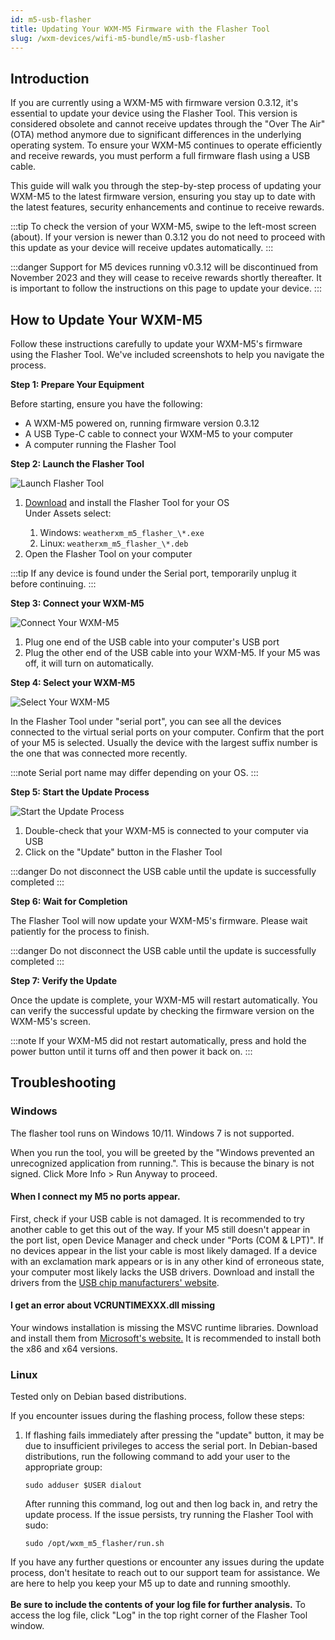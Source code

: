 ```yaml
---
id: m5-usb-flasher
title: Updating Your WXM-M5 Firmware with the Flasher Tool
slug: /wxm-devices/wifi-m5-bundle/m5-usb-flasher
---
```



<h2 id="introduction">Introduction</h2>
<p>If you are currently using a WXM-M5 with firmware version 0.3.12, it's essential to update your device using the Flasher Tool. This version is considered obsolete and cannot receive updates through the "Over The Air" (OTA) method anymore due to significant differences in the underlying operating system. To ensure your WXM-M5 continues to operate efficiently and receive rewards, you must perform a full firmware flash using a USB cable.</p>
<p>This guide will walk you through the step-by-step process of updating your WXM-M5 to the latest firmware version, ensuring you stay up to date with the latest features, security enhancements and continue to receive rewards.</p>

:::tip
To check the version of your WXM-M5, swipe to the left-most screen (about). If your version is newer than 0.3.12 you do not need to proceed with this update as your device will receive updates automatically.
:::

:::danger
Support for M5 devices running v0.3.12 will be discontinued from November 2023 and they will cease to receive rewards shortly thereafter. It is important to follow the instructions on this page to update your device.
:::

<h2 id="how-to-update-your-wxm-m5">How to Update Your WXM-M5</h2>
<p>Follow these instructions carefully to update your WXM-M5's firmware using the Flasher Tool. We've included screenshots to help you navigate the process.</p>
<p><strong>Step 1: Prepare Your Equipment</strong></p>
<p>Before starting, ensure you have the following:</p>
<ul>
<li>A WXM-M5 powered on, running firmware version 0.3.12</li>
<li>A USB Type-C cable to connect your WXM-M5 to your computer</li>
<li>A computer running the Flasher Tool</li>
</ul>

<p><strong>Step 2: Launch the Flasher Tool</strong></p>
<div class="explanation">
  <img src={useBaseUrl("img/wxm-devices/wifi-m5-bundle/usb-flasher-1.png")} alt="Launch Flasher Tool"/>
  <div>
    <ol>
    <li><a href="https://github.com/WeatherXM/wxm_m5_flasher/releases">Download</a> and install the Flasher Tool for your OS</li>
    Under Assets select:
        <ol><li>Windows:  <code class="lang-bash">weatherxm_m5_flasher_\*.exe</code></li>
        <li>Linux:  <code class="lang-bash">weatherxm_m5_flasher_\*.deb</code></li></ol>
    <li>Open the Flasher Tool on your computer</li>
    </ol>

:::tip
If any device is found under the Serial port, temporarily unplug it before continuing.
:::
  </div>
</div>


<p><strong>Step 3: Connect your WXM-M5</strong></p>
<div class="explanation">
  <img src={useBaseUrl("img/wxm-devices/wifi-m5-bundle/usb-flasher-2.png")} alt="Connect Your WXM-M5"/>
  <ol>
  <li>Plug one end of the USB cable into your computer's USB port</li>
  <li>Plug the other end of the USB cable into your WXM-M5. If your M5 was off, it will turn on automatically.</li>
  </ol>
</div>

<p><strong>Step 4: Select your WXM-M5</strong></p>
<div class="explanation">
  <img src={useBaseUrl("img/wxm-devices/wifi-m5-bundle/usb-flasher-3.png")} alt="Select Your WXM-M5"/>
  <div>
    <p>In the Flasher Tool under "serial port", you can see all the devices connected to the virtual serial ports on your computer. Confirm that the port of your M5 is selected. Usually the device with the largest suffix number is the one that was connected more recently.</p>

:::note
Serial port name may differ depending on your OS.
:::
  </div>
</div>


<p><strong>Step 5: Start the Update Process</strong></p>
<div class="explanation">
  <img src={useBaseUrl("img/wxm-devices/wifi-m5-bundle/usb-flasher-4.png")} alt="Start the Update Process"/>
  <div>
    <ol>
    <li>Double-check that your WXM-M5 is connected to your computer via USB</li>
    <li>Click on the "Update" button in the Flasher Tool</li>
    </ol>

:::danger
Do not disconnect the USB cable until the update is successfully completed
:::
  </div>
</div>

<p><strong>Step 6: Wait for Completion</strong></p>
<p>The Flasher Tool will now update your WXM-M5's firmware. Please wait patiently for the process to finish.</p>

:::danger
Do not disconnect the USB cable until the update is successfully completed
:::

<p><strong>Step 7: Verify the Update</strong></p>
<p>Once the update is complete, your WXM-M5 will restart automatically. You can verify the successful update by checking the firmware version on the WXM-M5's screen.</p>

:::note
If your WXM-M5 did not restart automatically, press and hold the power button until it turns off and then power it back on.
:::
<h2 id="troubleshooting">Troubleshooting</h2>
<h3>Windows</h3>
<p>The flasher tool runs on Windows 10/11. Windows 7 is not supported.</p>
<p>When you run the tool, you will be greeted by the "Windows prevented an unrecognized application from running.". This is because the binary is not signed. Click More Info > Run Anyway to proceed.</p>
<h4>When I connect my M5 no ports appear.</h4>
<p>First, check if your USB cable is not damaged. It is recommended to try another cable to get this out of the way. If your M5 still doesn't appear in the port list, open Device Manager and check under "Ports (COM & LPT)". If no devices appear in the list your cable is most likely damaged. If a device with an exclamation mark appears or is in any other kind of erroneous state, your computer most likely lacks the USB drivers. Download and install the drivers from the <a href="https://www.wch-ic.com/downloads/CH343SER_EXE.html">USB chip manufacturers' website</a>.</p>
<h4>I get an error about VCRUNTIMEXXX.dll missing</h4>
<p>Your windows installation is missing the MSVC runtime libraries. Download and install them from <a href="https://learn.microsoft.com/en-us/cpp/windows/latest-supported-vc-redist?view=msvc-170#visual-studio-2015-2017-2019-and-2022">Microsoft's website.</a> It is recommended to install both the x86 and x64 versions.</p>

<h3>Linux</h3>
<p>Tested only on Debian based distributions.</p>
<p>If you encounter issues during the flashing process, follow these steps:</p>
<ol>
<li><p>If flashing fails immediately after pressing the "update" button, it may be due to insufficient privileges to access the serial port. In Debian-based distributions, run the following command to add your user to the appropriate group:
<pre><code class="lang-bash">sudo adduser $USER dialout</code></pre>
After running this command, log out and then log back in, and retry the update process. If the issue persists, try running the Flasher Tool with sudo:
<pre><code class="lang-bash">sudo /opt/wxm_m5_flasher/run.sh</code></pre></p></li>
</ol>
<p>If you have any further questions or encounter any issues during the update process, don't hesitate to reach out to our support team for assistance. We are here to help you keep your M5 up to date and running smoothly.<br></br>
<strong> Be sure to include the contents of your log file for further analysis.</strong> To access the log file, click "Log" in the top right corner of the Flasher Tool window.</p>
